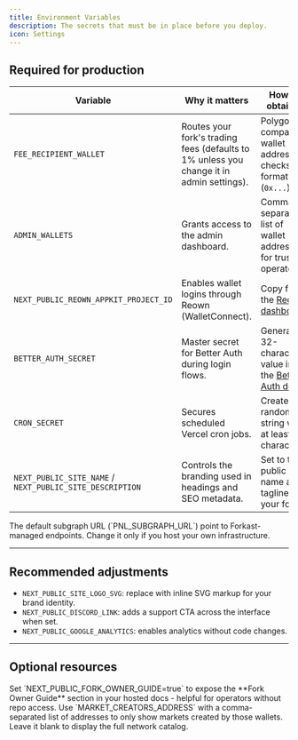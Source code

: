 ```yaml
---
title: Environment Variables
description: The secrets that must be in place before you deploy.
icon: Settings
---
```



## Required for production

| Variable | Why it matters | How to obtain it |
| --- | --- | --- |
| `FEE_RECIPIENT_WALLET` | Routes your fork's trading fees (defaults to 1% unless you change it in admin settings). | Polygon-compatible wallet address in checksum format (`0x...`). |
| `ADMIN_WALLETS` | Grants access to the admin dashboard. | Comma-separated list of wallet addresses for trusted operators. |
| `NEXT_PUBLIC_REOWN_APPKIT_PROJECT_ID` | Enables wallet logins through Reown (WalletConnect). | Copy from the [Reown dashboard](https://dashboard.reown.com/). |
| `BETTER_AUTH_SECRET` | Master secret for Better Auth during login flows. | Generate a 32-character value in the [Better Auth docs](https://www.better-auth.com/docs/installation#set-environment-variables). |
| `CRON_SECRET` | Secures scheduled Vercel cron jobs. | Create any random string with at least 16 characters. |
| `NEXT_PUBLIC_SITE_NAME` / `NEXT_PUBLIC_SITE_DESCRIPTION` | Controls the branding used in headings and SEO metadata. | Set to the public name and tagline for your fork. |

<Callout type="info">
  The default subgraph URL (`PNL_SUBGRAPH_URL`) point to Forkast-managed endpoints. Change it only if you host your own infrastructure.
</Callout>

---

## Recommended adjustments

- `NEXT_PUBLIC_SITE_LOGO_SVG`: replace with inline SVG markup for your brand identity.
- `NEXT_PUBLIC_DISCORD_LINK`: adds a support CTA across the interface when set.
- `NEXT_PUBLIC_GOOGLE_ANALYTICS`: enables analytics without code changes.

---

## Optional resources

<Accordions>
  <Accordion title="Enable this guide inside your fork" icon="BookOpen">
    Set `NEXT_PUBLIC_FORK_OWNER_GUIDE=true` to expose the **Fork Owner Guide** section in your hosted docs - helpful for operators without repo access.
  </Accordion>
  <Accordion title="Restrict markets to specific creators" icon="Users">
    Use `MARKET_CREATORS_ADDRESS` with a comma-separated list of addresses to only show markets created by those wallets. Leave it blank to display the full network catalog.
  </Accordion>
</Accordions>

